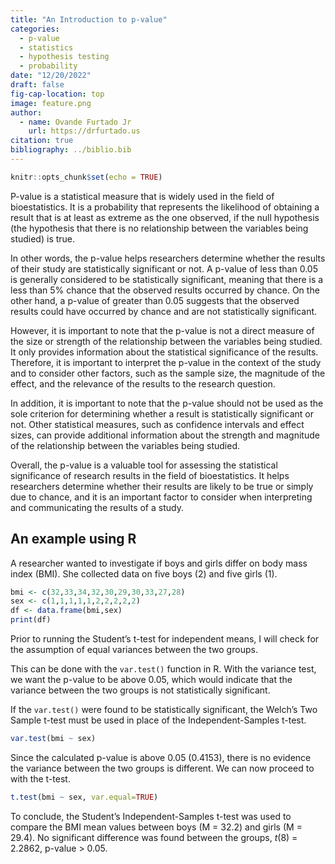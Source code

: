 ```yaml
---
title: "An Introduction to p-value"
categories:
  - p-value
  - statistics
  - hypothesis testing
  - probability
date: "12/20/2022"
draft: false
fig-cap-location: top
image: feature.png
author:
  - name: Ovande Furtado Jr
    url: https://drfurtado.us
citation: true
bibliography: ../biblio.bib
---
```


```r
knitr::opts_chunk$set(echo = TRUE)
```

P-value is a statistical measure that is widely used in the field of bioestatistics. It is a probability that represents the likelihood of obtaining a result that is at least as extreme as the one observed, if the null hypothesis (the hypothesis that there is no relationship between the variables being studied) is true.

In other words, the p-value helps researchers determine whether the results of their study are statistically significant or not. A p-value of less than 0.05 is generally considered to be statistically significant, meaning that there is a less than 5% chance that the observed results occurred by chance. On the other hand, a p-value of greater than 0.05 suggests that the observed results could have occurred by chance and are not statistically significant.

However, it is important to note that the p-value is not a direct measure of the size or strength of the relationship between the variables being studied. It only provides information about the statistical significance of the results. Therefore, it is important to interpret the p-value in the context of the study and to consider other factors, such as the sample size, the magnitude of the effect, and the relevance of the results to the research question.

In addition, it is important to note that the p-value should not be used as the sole criterion for determining whether a result is statistically significant or not. Other statistical measures, such as confidence intervals and effect sizes, can provide additional information about the strength and magnitude of the relationship between the variables being studied.

Overall, the p-value is a valuable tool for assessing the statistical significance of research results in the field of bioestatistics. It helps researchers determine whether their results are likely to be true or simply due to chance, and it is an important factor to consider when interpreting and communicating the results of a study.

## An example using R

A researcher wanted to investigate if boys and girls differ on body mass index (BMI). She collected data on five boys (2) and five girls (1).

```r
bmi <- c(32,33,34,32,30,29,30,33,27,28)
sex <- c(1,1,1,1,1,2,2,2,2,2)
df <- data.frame(bmi,sex)
print(df)
```

Prior to running the Student's t-test for independent means, I will check for the assumption of equal variances between the two groups.

This can be done with the `var.test()` function in R. With the variance test, we want the p-value to be above 0.05, which would indicate that the variance between the two groups is not statistically significant.

If the `var.test()` were found to be statistically significant, the Welch's Two Sample t-test must be used in place of the Independent-Samples t-test.

```r
var.test(bmi ~ sex)
```

Since the calculated p-value is above 0.05 (0.4153), there is no evidence the variance between the two groups is different. We can now proceed to with the t-test.

```r
t.test(bmi ~ sex, var.equal=TRUE)
```

To conclude, the Student's Independent-Samples t-test was used to compare the BMI mean values between boys (M = 32.2) and girls (M = 29.4). No significant difference was found between the groups, *t*(8) = 2.2862, p-value \> 0.05.
